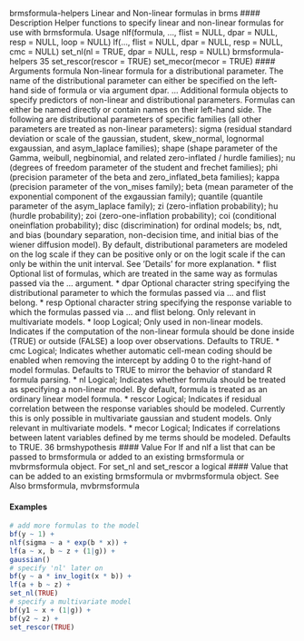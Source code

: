 
brmsformula-helpers Linear and Non-linear formulas in brms
#### Description 
Helper functions to specify linear and non-linear formulas for use with brmsformula.
Usage
nlf(formula, ..., flist = NULL, dpar = NULL, resp = NULL,
loop = NULL)
lf(..., flist = NULL, dpar = NULL, resp = NULL, cmc = NULL)
set_nl(nl = TRUE, dpar = NULL, resp = NULL)
brmsformula-helpers 35
set_rescor(rescor = TRUE)
set_mecor(mecor = TRUE)
#### Arguments
formula Non-linear formula for a distributional parameter. The name of the distributional
parameter can either be specified on the left-hand side of formula or via
argument dpar.
... Additional formula objects to specify predictors of non-linear and distributional
parameters. Formulas can either be named directly or contain names on their left-hand side. The following are distributional parameters of specific families (all other parameters are treated as non-linear parameters): sigma
(residual standard deviation or scale of the gaussian, student, skew_normal,
lognormal exgaussian, and asym_laplace families); shape (shape parameter
of the Gamma, weibull, negbinomial, and related zero-inflated / hurdle
families); nu (degrees of freedom parameter of the student and frechet families);
phi (precision parameter of the beta and zero_inflated_beta families);
kappa (precision parameter of the von_mises family); beta (mean parameter
of the exponential component of the exgaussian family); quantile (quantile
parameter of the asym_laplace family); zi (zero-inflation probability); hu
(hurdle probability); zoi (zero-one-inflation probability); coi (conditional oneinflation probability); disc (discrimination) for ordinal models; bs, ndt, and bias (boundary separation, non-decision time, and initial bias of the wiener
diffusion model). By default, distributional parameters are modeled on the log scale if they can be positive only or on the logit scale if the can only be within the unit interval. See ’Details’ for more explanation.
* flist Optional list of formulas, which are treated in the same way as formulas passed via the ... argument.
* dpar Optional character string specifying the distributional parameter to which the formulas passed via ... and flist belong.
* resp Optional character string specifying the response variable to which the formulas passed via ... and flist belong. Only relevant in multivariate models.
* loop Logical; Only used in non-linear models. Indicates if the computation of the non-linear formula should be done inside (TRUE) or outside (FALSE) a loop over observations. Defaults to TRUE.
* cmc Logical; Indicates whether automatic cell-mean coding should be enabled when
removing the intercept by adding 0 to the right-hand of model formulas. Defaults
to TRUE to mirror the behavior of standard R formula parsing.
* nl Logical; Indicates whether formula should be treated as specifying a non-linear model. By default, formula is treated as an ordinary linear model formula.
* rescor Logical; Indicates if residual correlation between the response variables should be modeled. Currently this is only possible in multivariate gaussian and student models. Only relevant in multivariate models.
* mecor Logical; Indicates if correlations between latent variables defined by me terms should be modeled. Defaults to TRUE.
36 brmshypothesis
#### Value
For lf and nlf a list that can be passed to brmsformula or added to an existing brmsformula
or mvbrmsformula object. For set_nl and set_rescor a logical #### Value that can be added to an
existing brmsformula or mvbrmsformula object.
See Also
brmsformula, mvbrmsformula

#### Examples
```r
# add more formulas to the model
bf(y ~ 1) +
nlf(sigma ~ a * exp(b * x)) +
lf(a ~ x, b ~ z + (1|g)) +
gaussian()
# specify 'nl' later on
bf(y ~ a * inv_logit(x * b)) +
lf(a + b ~ z) +
set_nl(TRUE)
# specify a multivariate model
bf(y1 ~ x + (1|g)) +
bf(y2 ~ z) +
set_rescor(TRUE)
```
